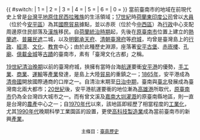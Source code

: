 {{ #switch: {{CURRENTDOW}}
| 1 = {{Portal:臺南/圖片|Tainan teishajo.jpg|center|300px|1900年臺南停車場（第一代[[臺南車站|臺南車站]]）|History of Tainan}}
| 2 = {{Portal:臺南/圖片|City Gate Tainan.jpg|center|300px|大南門|History of Tainan}}
| 3 = {{Portal:臺南/圖片|Old Taiwanese.jpg|center|300px|左鎮人復原像|History of Tainan}}
| 4 = {{Portal:臺南/圖片|FortZelandia S.jpg|center|300px|1807年的熱蘭遮城遺蹟|History of Tainan}}
| 5 = {{Portal:臺南/圖片|Kanshirei Hotspring.jpg|center|300px|日治時期的[[關子嶺溫泉|關子嶺溫泉]]|History of Tainan}}
| 6 = {{Portal:臺南/圖片|新化老街01.jpg|center|300px|新化老街|History of Tainan}}
| 0 = {{Portal:臺南/圖片|No 1 Middle School Tainan.jpg|center|300px|臺南州立第一中學校（今[[臺南二中|臺南二中]]）|History of Tainan}}
}}
當前臺南市的地域在前現代史上曾是[[平埔族|台灣平地原住民]][[西拉雅族|西拉雅族]]的生活領域；[[17世紀|17世紀]]時[[荷蘭東印度公司|荷蘭東印度公司]]曾以[[大員|大員]]（位於今[[安平區|安平區]]）為其[[國際貿易|國際貿易]]據點，並以赤崁（位於今[[中西區_(台南市)|中西區]]）為[[行政機構|行政]]中心支配周邊原住民部落及[[漢族|漢族]]移民。自[[台灣荷蘭統治時期|荷蘭統治時期]]起，先後在[[臺南市_(省轄市)|原臺南市]]位置上建立的[[熱蘭遮城|熱蘭遮]]、[[普羅民遮城|普羅民遮]]二城，以及[[明鄭時期|明鄭]][[承天府_(臺灣)|承天府]]、[[清朝|清朝]][[臺灣府|臺灣府]]等[[府_(行政區劃)|府城]]，均曾是臺灣島上的[[行政機構|行政]]、[[經濟|經濟]]、[[文化|文化]]、[[教育|教育]]中心；由於此種歷史淵源，座落著[[安平古堡|安平古堡]]、[[赤崁樓|赤崁樓]]、[[臺南孔子廟|孔廟]]、[[億載金城|億載金城]]等[[古蹟|古蹟]]的臺南市，素有「臺灣文化古都」之稱。

[[19世紀|19世紀]][[台灣清治時期|清治晚期]]以前的臺灣府城，挾擁有當時台海[[航運|航運]]要衝[[安平港|安平港]]的優勢，[[手工業|手工業]]、[[商業|商業]]、[[運輸|運輸]]等[[產業|產業]]發達，是島上大陸[[貿易|貿易]]的重鎮之一；[[1865年|1865年]]，安平港成為[[清朝|清帝國]]開放國際通商的口岸之一。自清治末期至[[台灣日治時期|日治中期]]，臺南與[[臺北市|臺北]]發展成為臺灣南北兩大都市；[[20世紀|20世紀]]後，安平港航運要衝的地位漸為[[高雄港|高雄港]]所取代，[[臺南市_(省轄市)|原臺南市]]仍為全台灣四大城市之一。而有曾文溪及[[嘉南大圳|嘉南大圳]][[灌溉|灌溉]]的原臺南縣地區，則一直是台灣的[[農業|農產]]中心之一；自[[1970年代|1970年代]]以來，該地區即經歷了相當程度的[[工業化|工業化]]，尤其[[1990年代|1990年代]]晚期科學工業園區的設置，更使[[高科技|高科技]][[製造業|製造業]]成為當前臺南市的新興[[產業|產業]]。

<div style="font-size:90%; text-align:center;">主條目：[[臺南歷史|臺南歷史]]</div>
